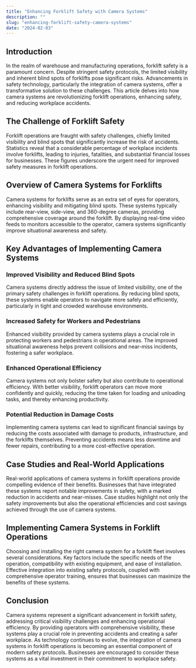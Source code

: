 ```yaml
---
title: "Enhancing Forklift Safety with Camera Systems"
description: ""
slug: "enhancing-forklift-safety-camera-systems"
date: "2024-02-03"
---
```


<!-- wp:heading -->
<h2 class="wp-block-heading">Introduction</h2>
<!-- /wp:heading -->

<!-- wp:paragraph -->
<p>In the realm of warehouse and manufacturing operations, forklift safety is a paramount concern. Despite stringent safety protocols, the limited visibility and inherent blind spots of forklifts pose significant risks. Advancements in safety technology, particularly the integration of camera systems, offer a transformative solution to these challenges. This article delves into how camera systems are revolutionizing forklift operations, enhancing safety, and reducing workplace accidents.</p>
<!-- /wp:paragraph -->

<!-- wp:heading -->
<h2 class="wp-block-heading">The Challenge of Forklift Safety</h2>
<!-- /wp:heading -->

<!-- wp:paragraph -->
<p>Forklift operations are fraught with safety challenges, chiefly limited visibility and blind spots that significantly increase the risk of accidents. Statistics reveal that a considerable percentage of workplace incidents involve forklifts, leading to injuries, fatalities, and substantial financial losses for businesses. These figures underscore the urgent need for improved safety measures in forklift operations.</p>
<!-- /wp:paragraph -->

<!-- wp:heading -->
<h2 class="wp-block-heading">Overview of Camera Systems for Forklifts</h2>
<!-- /wp:heading -->

<!-- wp:paragraph -->
<p>Camera systems for forklifts serve as an extra set of eyes for operators, enhancing visibility and mitigating blind spots. These systems typically include rear-view, side-view, and 360-degree cameras, providing comprehensive coverage around the forklift. By displaying real-time video feeds to monitors accessible to the operator, camera systems significantly improve situational awareness and safety.</p>
<!-- /wp:paragraph -->

<!-- wp:heading -->
<h2 class="wp-block-heading">Key Advantages of Implementing Camera Systems</h2>
<!-- /wp:heading -->

<!-- wp:heading {"level":3} -->
<h3 class="wp-block-heading">Improved Visibility and Reduced Blind Spots</h3>
<!-- /wp:heading -->

<!-- wp:paragraph -->
<p>Camera systems directly address the issue of limited visibility, one of the primary safety challenges in forklift operations. By reducing blind spots, these systems enable operators to navigate more safely and efficiently, particularly in tight and crowded warehouse environments.</p>
<!-- /wp:paragraph -->

<!-- wp:heading {"level":3} -->
<h3 class="wp-block-heading">Increased Safety for Workers and Pedestrians</h3>
<!-- /wp:heading -->

<!-- wp:paragraph -->
<p>Enhanced visibility provided by camera systems plays a crucial role in protecting workers and pedestrians in operational areas. The improved situational awareness helps prevent collisions and near-miss incidents, fostering a safer workplace.</p>
<!-- /wp:paragraph -->

<!-- wp:heading {"level":3} -->
<h3 class="wp-block-heading">Enhanced Operational Efficiency</h3>
<!-- /wp:heading -->

<!-- wp:paragraph -->
<p>Camera systems not only bolster safety but also contribute to operational efficiency. With better visibility, forklift operators can move more confidently and quickly, reducing the time taken for loading and unloading tasks, and thereby enhancing productivity.</p>
<!-- /wp:paragraph -->

<!-- wp:heading {"level":3} -->
<h3 class="wp-block-heading">Potential Reduction in Damage Costs</h3>
<!-- /wp:heading -->

<!-- wp:paragraph -->
<p>Implementing camera systems can lead to significant financial savings by reducing the costs associated with damage to products, infrastructure, and the forklifts themselves. Preventing accidents means less downtime and fewer repairs, contributing to a more cost-effective operation.</p>
<!-- /wp:paragraph -->

<!-- wp:heading -->
<h2 class="wp-block-heading">Case Studies and Real-World Applications</h2>
<!-- /wp:heading -->

<!-- wp:paragraph -->
<p>Real-world applications of camera systems in forklift operations provide compelling evidence of their benefits. Businesses that have integrated these systems report notable improvements in safety, with a marked reduction in accidents and near-misses. Case studies highlight not only the safety improvements but also the operational efficiencies and cost savings achieved through the use of camera systems.</p>
<!-- /wp:paragraph -->

<!-- wp:heading -->
<h2 class="wp-block-heading">Implementing Camera Systems in Forklift Operations</h2>
<!-- /wp:heading -->

<!-- wp:paragraph -->
<p>Choosing and installing the right camera system for a forklift fleet involves several considerations. Key factors include the specific needs of the operation, compatibility with existing equipment, and ease of installation. Effective integration into existing safety protocols, coupled with comprehensive operator training, ensures that businesses can maximize the benefits of these systems.</p>
<!-- /wp:paragraph -->

<!-- wp:heading -->
<h2 class="wp-block-heading">Conclusion</h2>
<!-- /wp:heading -->

<!-- wp:paragraph -->
<p>Camera systems represent a significant advancement in forklift safety, addressing critical visibility challenges and enhancing operational efficiency. By providing operators with comprehensive visibility, these systems play a crucial role in preventing accidents and creating a safer workplace. As technology continues to evolve, the integration of camera systems in forklift operations is becoming an essential component of modern safety protocols. Businesses are encouraged to consider these systems as a vital investment in their commitment to workplace safety.</p>
<!-- /wp:paragraph -->